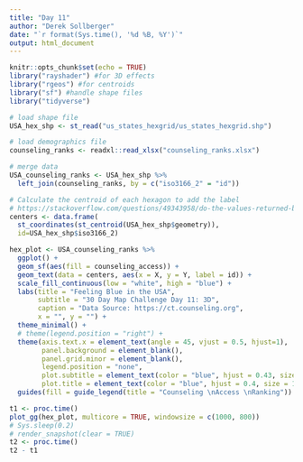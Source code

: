```yaml
---
title: "Day 11"
author: "Derek Sollberger"
date: "`r format(Sys.time(), '%d %B, %Y')`"
output: html_document
---
```


```r
knitr::opts_chunk$set(echo = TRUE)
library("rayshader") #for 3D effects
library("rgeos") #for centroids
library("sf") #handle shape files
library("tidyverse")
```

```r
# load shape file
USA_hex_shp <- st_read("us_states_hexgrid/us_states_hexgrid.shp")

# load demographics file
counseling_ranks <- readxl::read_xlsx("counseling_ranks.xlsx")
```

```r
# merge data
USA_counseling_ranks <- USA_hex_shp %>%
  left_join(counseling_ranks, by = c("iso3166_2" = "id"))
```


```r
# Calculate the centroid of each hexagon to add the label
# https://stackoverflow.com/questions/49343958/do-the-values-returned-by-rgeosgcentroid-and-sfst-centroid-differ
centers <- data.frame(
  st_coordinates(st_centroid(USA_hex_shp$geometry)), 
  id=USA_hex_shp$iso3166_2)
```


```r
hex_plot <- USA_counseling_ranks %>%
  ggplot() +
  geom_sf(aes(fill = counseling_access)) +
  geom_text(data = centers, aes(x = X, y = Y, label = id)) +
  scale_fill_continuous(low = "white", high = "blue") + 
  labs(title = "Feeling Blue in the USA",
       subtitle = "30 Day Map Challenge Day 11: 3D",
       caption = "Data Source: https://ct.counseling.org",
       x = "", y = "") +
  theme_minimal() +
  # theme(legend.position = "right") +
  theme(axis.text.x = element_text(angle = 45, vjust = 0.5, hjust=1),
        panel.background = element_blank(),
        panel.grid.minor = element_blank(),
        legend.position = "none",
        plot.subtitle = element_text(color = "blue", hjust = 0.43, size = 10),
        plot.title = element_text(color = "blue", hjust = 0.4, size = 15)) +
  guides(fill = guide_legend(title = "Counseling \nAccess \nRanking"))
```

```r
t1 <- proc.time()
plot_gg(hex_plot, multicore = TRUE, windowsize = c(1000, 800))
# Sys.sleep(0.2)
# render_snapshot(clear = TRUE)
t2 <- proc.time()
t2 - t1
```

